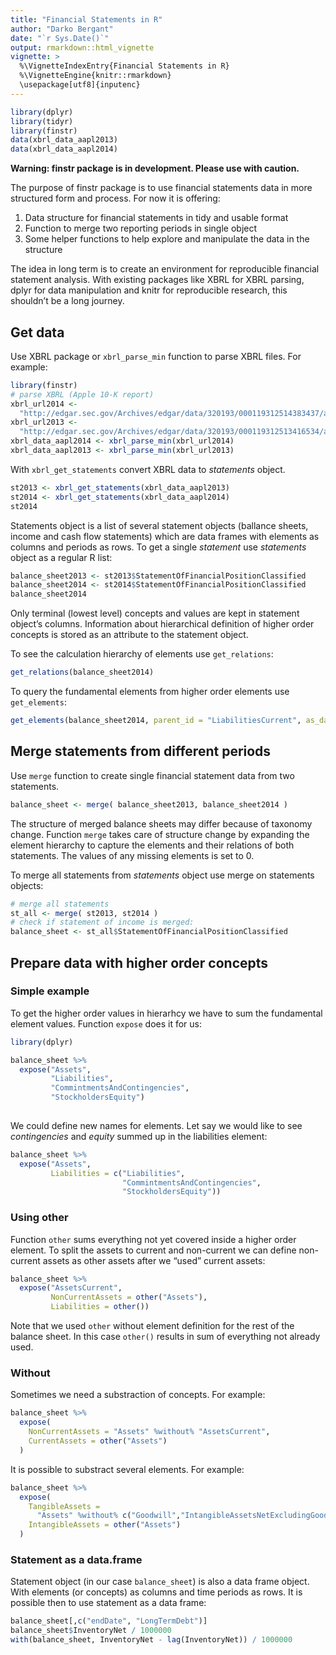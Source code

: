 ```yaml
---
title: "Financial Statements in R"
author: "Darko Bergant"
date: "`r Sys.Date()`"
output: rmarkdown::html_vignette
vignette: >
  %\VignetteIndexEntry{Financial Statements in R}
  %\VignetteEngine{knitr::rmarkdown}
  \usepackage[utf8]{inputenc}
---
```

```r
library(dplyr)
library(tidyr)
library(finstr)
data(xbrl_data_aapl2013)
data(xbrl_data_aapl2014)
```

**Warning: finstr package is in development. 
Please use with caution.**

The purpose of finstr package is to use financial statements 
data in more structured form and process.
For now it is offering:

1. Data structure for financial statements in tidy and usable format
2. Function to merge two reporting periods in single object
3. Some helper functions to help explore and manipulate the data in the 
structure

The idea in long term is to create an environment for reproducible financial 
statement analysis. With existing packages like XBRL for XBRL parsing, 
dplyr for data manipulation and knitr for reproducible research, this 
shouldn't be a long journey.


## Get data
Use XBRL package or `xbrl_parse_min` function to parse XBRL files. For example:
```r
library(finstr)
# parse XBRL (Apple 10-K report)
xbrl_url2014 <- 
  "http://edgar.sec.gov/Archives/edgar/data/320193/000119312514383437/aapl-20140927.xml"
xbrl_url2013 <- 
  "http://edgar.sec.gov/Archives/edgar/data/320193/000119312513416534/aapl-20130928.xml"
xbrl_data_aapl2014 <- xbrl_parse_min(xbrl_url2014)
xbrl_data_aapl2013 <- xbrl_parse_min(xbrl_url2013)
```

With `xbrl_get_statements` convert XBRL data to *statements* object. 
```r
st2013 <- xbrl_get_statements(xbrl_data_aapl2013)
st2014 <- xbrl_get_statements(xbrl_data_aapl2014)
st2014
```

Statements object is a list of 
several statement objects (ballance sheets, income and cash 
flow statements) which are data frames with elements as columns and periods
as rows. 
To get a single *statement* use *statements* object as a regular R list:
```r
balance_sheet2013 <- st2013$StatementOfFinancialPositionClassified
balance_sheet2014 <- st2014$StatementOfFinancialPositionClassified
balance_sheet2014
```

Only terminal (lowest level) concepts and values are kept in statement
object's columns. 
Information about hierarchical definition of higher order concepts is stored 
as an attribute to the statement object.

To see the calculation hierarchy of elements use `get_relations`: 
```r
get_relations(balance_sheet2014)
```

To query the fundamental elements from higher order elements use
`get_elements`:
```r
get_elements(balance_sheet2014, parent_id = "LiabilitiesCurrent", as_data_frame = T)
```

## Merge statements from different periods
Use `merge` function to create single financial statement data from two 
statements. 
```r
balance_sheet <- merge( balance_sheet2013, balance_sheet2014 )
```

The structure of merged balance sheets may differ because of taxonomy change. 
Function `merge` takes care of structure change by expanding the element 
hierarchy to capture the elements and their relations of both statements. 
The values of any missing elements is set to 0.

To merge all statements from *statements* object use merge on statements objects:
```r
# merge all statements
st_all <- merge( st2013, st2014 )
# check if statement of income is merged:
balance_sheet <- st_all$StatementOfFinancialPositionClassified
```

## Prepare data with higher order concepts
### Simple example
To get the higher order values in hierarhcy we have to sum the fundamental 
element values. Function `expose` does it for us:
```r
library(dplyr)

balance_sheet %>%
  expose("Assets",
         "Liabilities",
         "CommintmentsAndContingencies",
         "StockholdersEquity")
  
```

We could define new names for elements. Let say we would like to see *contingencies* 
and *equity* summed up in the liabilities element:
```r
balance_sheet %>%
  expose("Assets",
         Liabilities = c("Liabilities", 
                         "CommintmentsAndContingencies",
                         "StockholdersEquity"))
```

### Using other
Function `other` sums everything not yet covered inside a higher order element.
To split the assets to current and non-current we can define non-current assets
as other assets after we "used" current assets:
```r
balance_sheet %>%
  expose("AssetsCurrent",
         NonCurrentAssets = other("Assets"),
         Liabilities = other())
```

Note that we used `other` without element definition for the rest of the balance
sheet. In this case `other()` results in sum of everything not already
used.

### Without
Sometimes we need a substraction of concepts. For example:
```r
balance_sheet %>%
  expose(
    NonCurrentAssets = "Assets" %without% "AssetsCurrent",
    CurrentAssets = other("Assets")
  )
```

It is possible to substract several elements. For example:
```r
balance_sheet %>%
  expose( 
    TangibleAssets =
      "Assets" %without% c("Goodwill","IntangibleAssetsNetExcludingGoodwill"),
    IntangibleAssets = other("Assets")
  ) 
```


### Statement as a data.frame
Statement object (in our case `balance_sheet`) is also a data frame object.
With elements (or concepts) as columns and time periods as rows.
It is possible then to use statement as a data frame:
```r
balance_sheet[,c("endDate", "LongTermDebt")]
balance_sheet$InventoryNet / 1000000
with(balance_sheet, InventoryNet - lag(InventoryNet)) / 1000000

```


